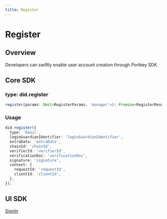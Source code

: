```yaml
---
title: Register
---
```


# Register

## Overview

Developers can swiftly enable user account creation through Portkey SDK

## Core SDK

### type: did.register

```TypeScript
register(params: Omit<RegisterParams, 'manager'>): Promise<RegisterResult>;
```

### Usage

```TypeScript
did.register({
  type: 'Email',
  loginGuardianIdentifier: 'loginGuardianIdentifier',
  extraData: 'extraData',
  chainId: 'chainId',
  verifierId: 'verifierId',
  verificationDoc: 'verificationDoc',
  signature: 'signature',
  context: {
    requestId: 'requestId',
    clientId: 'clientId',
  },
});
```

## UI SDK

[SignIn]('')
